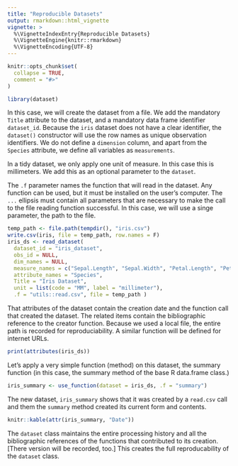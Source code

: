 ```yaml
---
title: "Reproducible Datasets"
output: rmarkdown::html_vignette
vignette: >
  %\VignetteIndexEntry{Reproducible Datasets}
  %\VignetteEngine{knitr::rmarkdown}
  %\VignetteEncoding{UTF-8}
---
```


```r
knitr::opts_chunk$set(
  collapse = TRUE,
  comment = "#>"
)
```

```r
library(dataset)
```

In this case, we will create the dataset from a file. We add the mandatory `Title` attribute to the dataset, and a mandatory data frame identifier `dataset_id`. Because the `iris` dataset does not have a clear identifier, the `dataset()` constructor will use the row names as unique observation identifiers. We do not define a `dimension` column, and apart from the `Species` attribute, we define all variables as `measurements`. 

In a tidy dataset, we only apply one unit of measure. In this case this is millimeters. We add this as an optional parameter to the `dataset`.

The `.f` parameter names the function that will read in the dataset.  Any function can be used, but it must be installed on the user's computer. The `...` ellipsis must contain all parameters that are necessary to make the call to the file reading function successful. In this case, we will use a singe parameter, the path to the file. 


```r
temp_path <- file.path(tempdir(), "iris.csv")
write.csv(iris, file = temp_path, row.names = F)
iris_ds <- read_dataset(
  dataset_id = "iris_dataset",
  obs_id = NULL,
  dim_names = NULL,
  measure_names = c("Sepal.Length", "Sepal.Width", "Petal.Length", "Petal.Width"),
  attribute_names = "Species",
  Title = "Iris Dataset",
  unit = list(code = "MM", label = "millimeter"),
  .f = "utils::read.csv", file = temp_path )
```

That attributes of the dataset contain the creation date and the function call that created the dataset.  The related items contain the bibliographic reference to the creator function. Because we used a local file, the entire path is recorded for reproduciability. A similar function will be defined for internet URLs.

```r
print(attributes(iris_ds))
```
Let's apply a very simple function (method) on this dataset, the summary function (in this case, the summary method of the base R data.frame class.)


```r
iris_summary <- use_function(dataset = iris_ds, .f = "summary")
```

The new dataset, `iris_summary` shows that it was created by a `read.csv` call and them the `summary` method created its current form and contents.


```r
knitr::kable(attr(iris_summary, "Date"))
```
The `dataset` class maintains the entire processing history and all the bibliographic references of the functions that contributed to its creation. [There version will be recorded, too.] This creates the full reproducability of the `dataset` class.

